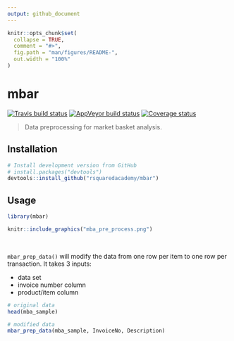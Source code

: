 ```yaml
---
output: github_document
---
```


<!-- README.md is generated from README.Rmd. Please edit that file -->

```r
knitr::opts_chunk$set(
  collapse = TRUE,
  comment = "#>",
  fig.path = "man/figures/README-",
  out.width = "100%"
)
```
# mbar

[![Travis build status](https://travis-ci.org/rsquaredacademy/mbar.svg?branch=master)](https://travis-ci.org/rsquaredacademy/mbar) [![AppVeyor build status](https://ci.appveyor.com/api/projects/status/github/rsquaredacademy/mbar?branch=master&svg=true)](https://ci.appveyor.com/project/rsquaredacademy/mbar) [![Coverage status](https://codecov.io/gh/rsquaredacademy/mbar/branch/master/graph/badge.svg)](https://codecov.io/github/rsquaredacademy/mbar?branch=master)

> Data preprocessing for market basket analysis.

## Installation

```r
# Install development version from GitHub
# install.packages("devtools")
devtools::install_github("rsquaredacademy/mbar")
```

## Usage

```r
library(mbar)
```

```r
knitr::include_graphics("mba_pre_process.png")
```

<br>

`mbar_prep_data()` will modify the data from one row per item to 
one row per transaction. It takes 3 inputs:

- data set
- invoice number column
- product/item column

```r
# original data
head(mba_sample)

# modified data
mbar_prep_data(mba_sample, InvoiceNo, Description)
```

